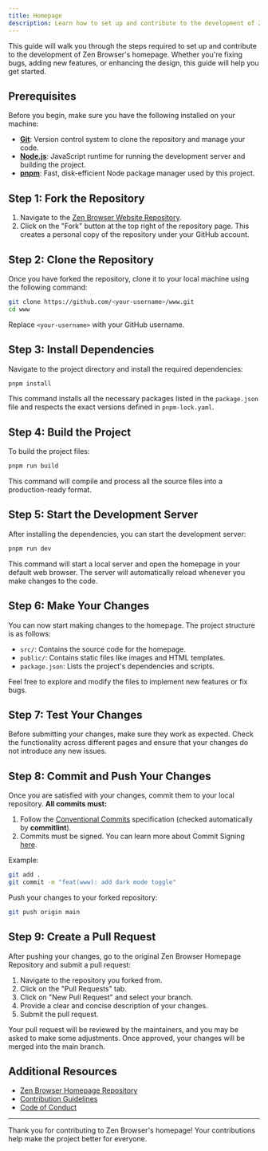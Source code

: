 ```yaml
---
title: Homepage
description: Learn how to set up and contribute to the development of Zen Browser's homepage.
---
```


This guide will walk you through the steps required to set up and contribute to the development of Zen Browser's homepage. Whether you're fixing bugs, adding new features, or enhancing the design, this guide will help you get started.

## Prerequisites

Before you begin, make sure you have the following installed on your machine:

- [**Git**](https://git-scm.com/): Version control system to clone the repository and manage your code.
- [**Node.js**](https://nodejs.org/): JavaScript runtime for running the development server and building the project.
- [**pnpm**](https://pnpm.io/): Fast, disk-efficient Node package manager used by this project.

## Step 1: Fork the Repository

1. Navigate to the [Zen Browser Website Repository](https://github.com/zen-browser/www).
2. Click on the "Fork" button at the top right of the repository page. This creates a personal copy of the repository under your GitHub account.

## Step 2: Clone the Repository

Once you have forked the repository, clone it to your local machine using the following command:

```bash
git clone https://github.com/<your-username>/www.git
cd www
```

Replace `<your-username>` with your GitHub username.

## Step 3: Install Dependencies

Navigate to the project directory and install the required dependencies:

```bash
pnpm install
```

This command installs all the necessary packages listed in the `package.json` file and respects the exact versions defined in `pnpm-lock.yaml`.

## Step 4: Build the Project

To build the project files:

```bash
pnpm run build
```

This command will compile and process all the source files into a production-ready format.

## Step 5: Start the Development Server

After installing the dependencies, you can start the development server:

```bash
pnpm run dev
```

This command will start a local server and open the homepage in your default web browser. The server will automatically reload whenever you make changes to the code.

## Step 6: Make Your Changes

You can now start making changes to the homepage. The project structure is as follows:

- `src/`: Contains the source code for the homepage.
- `public/`: Contains static files like images and HTML templates.
- `package.json`: Lists the project's dependencies and scripts.

Feel free to explore and modify the files to implement new features or fix bugs.

## Step 7: Test Your Changes

Before submitting your changes, make sure they work as expected. Check the functionality across different pages and ensure that your changes do not introduce any new issues.

## Step 8: Commit and Push Your Changes

Once you are satisfied with your changes, commit them to your local repository. **All commits must:**

1. Follow the [Conventional Commits](https://www.conventionalcommits.org/) specification (checked automatically by **commitlint**).
2. Commits must be signed. You can learn more about Commit Signing [here](https://docs.github.com/en/authentication/managing-commit-signature-verification/signing-commits).

Example:

```bash
git add .
git commit -m "feat(www): add dark mode toggle"
```

Push your changes to your forked repository:

```bash
git push origin main
```

## Step 9: Create a Pull Request

After pushing your changes, go to the original Zen Browser Homepage Repository and submit a pull request:

1. Navigate to the repository you forked from.
2. Click on the "Pull Requests" tab.
3. Click on "New Pull Request" and select your branch.
4. Provide a clear and concise description of your changes.
5. Submit the pull request.

Your pull request will be reviewed by the maintainers, and you may be asked to make some adjustments. Once approved, your changes will be merged into the main branch.

## Additional Resources

- [Zen Browser Homepage Repository](https://github.com/zen-browser/www)
- [Contribution Guidelines](/contribute)
- [Code of Conduct](/contribute/code-of-conduct)

---

Thank you for contributing to Zen Browser's homepage! Your contributions help make the project better for everyone.
